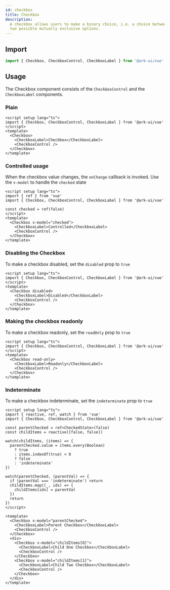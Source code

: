 ```yaml
---
id: checkbox
title: Checkbox
description:
  A checkbox allows users to make a binary choice, i.e. a choice between one of
  two possible mutually exclusive options.
---
```



## Import

```ts
import { Checkbox, CheckboxControl, CheckboxLabel } from '@ark-ui/vue'
```

## Usage

The Checkbox component consists of the `CheckboxControl` and the `CheckboxLabel`
components.

### Plain

```vue
<script setup lang="ts">
import { Checkbox, CheckboxControl, CheckboxLabel } from '@ark-ui/vue'
</script>
<template>
  <Checkbox>
    <CheckboxLabel>Checkbox</CheckboxLabel>
    <CheckboxControl />
  </Checkbox>
</template>
```

### Controlled usage

When the checkbox value changes, the `onChange` callback is invoked. Use the
`v-model` to handle the `checked` state

```vue
<script setup lang="ts">
import { ref } from 'vue'
import { Checkbox, CheckboxControl, CheckboxLabel } from '@ark-ui/vue'

const checked = ref(false)
</script>
<template>
  <Checkbox v-model="checked">
    <CheckboxLabel>Controlled</CheckboxLabel>
    <CheckboxControl />
  </Checkbox>
</template>
```

### Disabling the Checkbox

To make a checkbox disabled, set the `disabled` prop to `true`

```vue
<script setup lang="ts">
import { Checkbox, CheckboxControl, CheckboxLabel } from '@ark-ui/vue'
</script>
<template>
  <Checkbox disabled>
    <CheckboxLabel>Disabled</CheckboxLabel>
    <CheckboxControl />
  </Checkbox>
</template>
```

### Making the checkbox readonly

To make a checkbox readonly, set the `readOnly` prop to `true`

```vue
<script setup lang="ts">
import { Checkbox, CheckboxControl, CheckboxLabel } from '@ark-ui/vue'
</script>
<template>
  <Checkbox read-only>
    <CheckboxLabel>Readonly</CheckboxLabel>
    <CheckboxControl />
  </Checkbox>
</template>
```

### Indeterminate

To make a checkbox indeterminate, set the `indeterminate` prop to `true`

```vue
<script setup lang="ts">
import { reactive, ref, watch } from 'vue'
import { Checkbox, CheckboxControl, CheckboxLabel } from '@ark-ui/vue'

const parentChecked = ref<CheckedState>(false)
const childItems = reactive([false, false])

watch(childItems, (items) => {
  parentChecked.value = items.every(Boolean)
    ? true
    : items.indexOf(true) < 0
    ? false
    : 'indeterminate'
})

watch(parentChecked, (parentVal) => {
  if (parentVal === 'indeterminate') return
  childItems.map((_, idx) => {
    childItems[idx] = parentVal
  })
  return
})
</script>

<template>
  <Checkbox v-model="parentChecked">
    <CheckboxLabel>Parent Checkbox</CheckboxLabel>
    <CheckboxControl />
  </Checkbox>
  <div>
    <Checkbox v-model="childItems[0]">
      <CheckboxLabel>Child One Checkbox</CheckboxLabel>
      <CheckboxControl />
    </Checkbox>
    <Checkbox v-model="childItems[1]">
      <CheckboxLabel>Child Two Checkbox</CheckboxLabel>
      <CheckboxControl />
    </Checkbox>
  </div>
</template>
```
